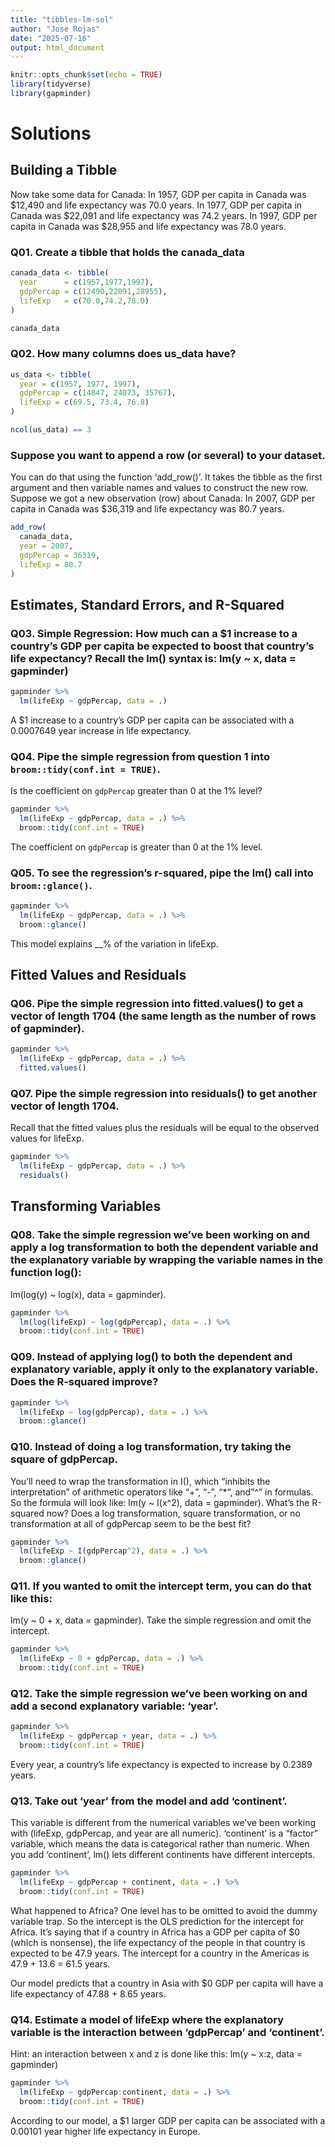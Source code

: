 ```yaml
---
title: "tibbles-lm-sol"
author: "Jose Rojas"
date: "2025-07-16"
output: html_document
---
```


```r
knitr::opts_chunk$set(echo = TRUE)
library(tidyverse)
library(gapminder)
```

# Solutions

## Building a Tibble

Now take some data for Canada:
In 1957, GDP per capita in Canada was $12,490 and life expectancy was 70.0 years.
In 1977, GDP per capita in Canada was $22,091 and life expectancy was 74.2 years.
In 1997, GDP per capita in Canada was $28,955 and life expectancy was 78.0 years.

### Q01. Create a tibble that holds the canada_data

```r
canada_data <- tibble(
  year      = c(1957,1977,1997),
  gdpPercap = c(12490,22091,28955),
  lifeExp   = c(70.0,74.2,78.0)
)

canada_data
```

### Q02. How many columns does us_data have?

```r
us_data <- tibble(
  year = c(1957, 1977, 1997),
  gdpPercap = c(14847, 24073, 35767),
  lifeExp = c(69.5, 73.4, 76.8)
)
```

```r
ncol(us_data) == 3
```

### Suppose you want to append a row (or several) to your dataset. 
You can do that using the function 'add_row()'.
It takes the tibble as the first argument and then variable names and values to construct the new row. 
Suppose we got a new observation (row) about Canada: 
In 2007, GDP per capita in Canada was $36,319 and life expectancy was 80.7 years.

```r
add_row(
  canada_data,
  year = 2007,
  gdpPercap = 36319,
  lifeExp = 80.7
)
```

## Estimates, Standard Errors, and R-Squared

### Q03. Simple Regression: How much can a $1 increase to a country's GDP per capita be expected to boost that country's life expectancy? Recall the lm() syntax is: lm(y ~ x, data = gapminder)

```r
gapminder %>%
  lm(lifeExp ~ gdpPercap, data = .)
```

A $1 increase to a country's GDP per capita can be associated with a 0.0007649 year increase in life expectancy.


### Q04. Pipe the simple regression from question 1 into `broom::tidy(conf.int = TRUE)`. 
Is the coefficient on `gdpPercap` greater than 0 at the 1% level?

```r
gapminder %>%
  lm(lifeExp ~ gdpPercap, data = .) %>%
  broom::tidy(conf.int = TRUE)
```

The coefficient on `gdpPercap` is greater than 0 at the 1% level.

### Q05. To see the regression's r-squared, pipe the lm() call into `broom::glance()`.

```r
gapminder %>%
  lm(lifeExp ~ gdpPercap, data = .) %>%
  broom::glance()
```

This model explains __% of the variation in lifeExp.

## Fitted Values and Residuals

### Q06. Pipe the simple regression into fitted.values() to get a vector of length 1704 (the same length as the number of rows of gapminder).

```r
gapminder %>%
  lm(lifeExp ~ gdpPercap, data = .) %>%
  fitted.values()

```

### Q07. Pipe the simple regression into residuals() to get another vector of length 1704. 
Recall that the fitted values plus the residuals will be equal to the observed values for lifeExp.

```r
gapminder %>%
  lm(lifeExp ~ gdpPercap, data = .) %>%
  residuals()
```

## Transforming Variables

### Q08. Take the simple regression we've been working on and apply a log transformation to both the dependent variable and the explanatory variable by wrapping the variable names in the function log():
lm(log(y) ~ log(x), data = gapminder).

```r
gapminder %>%
  lm(log(lifeExp) ~ log(gdpPercap), data = .) %>%
  broom::tidy(conf.int = TRUE)
```

### Q09. Instead of applying log() to both the dependent and explanatory variable, apply it only to the explanatory variable. Does the R-squared improve?

```r
gapminder %>%
  lm(lifeExp ~ log(gdpPercap), data = .) %>%
  broom::glance()
```

### Q10. Instead of doing a log transformation, try taking the square of gdpPercap. 
You'll need to wrap the transformation in I(), which "inhibits the interpretation" of arithmetic operators like "+", "-", "*", and "^" in formulas. So the formula will look like: lm(y ~ I(x^2), data = gapminder).
What's the R-squared now? 
Does a log transformation, square transformation, or no transformation at all of gdpPercap seem to be the best fit?

```r
gapminder %>%
  lm(lifeExp ~ I(gdpPercap^2), data = .) %>%
  broom::glance()
```


### Q11. If you wanted to omit the intercept term, you can do that like this: 
lm(y ~ 0 + x, data = gapminder). 
Take the simple regression and omit the intercept.

```r
gapminder %>%
  lm(lifeExp ~ 0 + gdpPercap, data = .) %>%
  broom::tidy(conf.int = TRUE)
```

### Q12. Take the simple regression we've been working on and add a second explanatory variable: 'year'.

```r
gapminder %>%
  lm(lifeExp ~ gdpPercap + year, data = .) %>%
  broom::tidy(conf.int = TRUE)
```


Every year, a country's life expectancy is expected to increase by 0.2389 years.

### Q13. Take out 'year' from the model and add 'continent'. 
This variable is different from the numerical variables we've been working with (lifeExp, gdpPercap, and year are all numeric). 
'continent' is a "factor" variable, which means the data is categorical rather than numeric. 
When you add 'continent', lm() lets different continents have different intercepts.

```r
gapminder %>%
  lm(lifeExp ~ gdpPercap + continent, data = .) %>%
  broom::tidy(conf.int = TRUE)
```

What happened to Africa? One level has to be omitted to avoid the dummy variable trap. 
So the intercept is the OLS prediction for the intercept for Africa. 
It's saying that if a country in Africa has a GDP per capita of $0 (which is nonsense), the life expectancy of the people in that country is expected to be 47.9 years. 
The intercept for a country in the Americas is 47.9 + 13.6 = 61.5 years.

Our model predicts that a country in Asia with $0 GDP per capita will have a life expectancy of 47.88 + 8.65 years.

### Q14. Estimate a model of lifeExp where the explanatory variable is the interaction between 'gdpPercap' and 'continent'. 
Hint: an interaction between x and z is done like this: lm(y ~ x:z, data = gapminder)

```r
gapminder %>%
  lm(lifeExp ~ gdpPercap:continent, data = .) %>%
  broom::tidy(conf.int = TRUE)
```

According to our model, a $1 larger GDP per capita can be associated with a 0.00101 year higher life expectancy in Europe.








